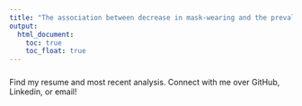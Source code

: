 ```yaml
---
title: "The association between decrease in mask-wearing and the prevalence of seasonal influenza in 2022"
output: 
  html_document:
    toc: true
    toc_float: true
---
```

#####
Find my resume and most recent analysis. Connect with me over GitHub, Linkedin, or email!

